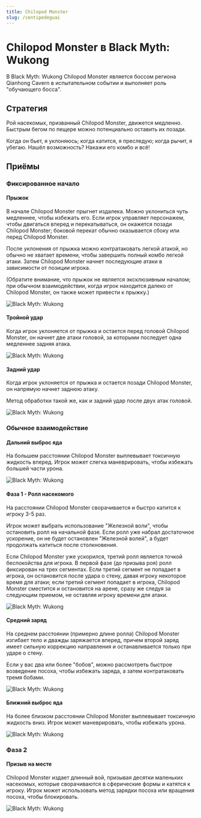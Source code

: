 ```yaml
---
title: Chilopod Monster
slug: /centipedeguai
---
```


# Chilopod Monster в Black Myth: Wukong

В Black Myth: Wukong Chilopod Monster является боссом региона Qianhong Cavern в испытательном событии и выполняет роль "обучающего босса".

## Стратегия

Рой насекомых, призванный Chilopod Monster, движется медленно. Быстрым бегом по пещере можно потенциально оставить их позади.

Когда он бьет, я уклоняюсь; когда катится, я преследую; когда рычит, я убегаю. Нашёл возможность? Накажи его комбо и всё!

## Приёмы

### Фиксированное начало

#### Прыжок

В начале Chilopod Monster прыгнет издалека. Можно уклониться чуть медленнее, чтобы избежать его. Если игрок управляет персонажем, чтобы двигаться вперед и перекатываться, он окажется позади Chilopod Monster; боковой перекат обычно оказывается сбоку или перед Chilopod Monster.

После уклонения от прыжка можно контратаковать легкой атакой, но обычно не хватает времени, чтобы завершить полный комбо легкой атаки. Затем Chilopod Monster начнет последующие атаки в зависимости от позиции игрока.

(Обратите внимание, что прыжок не является эксклюзивным началом; при обычном взаимодействии, когда игрок находится далеко от Chilopod Monster, он также может привести к прыжку.)

<img src="/img/bosses/feipu.gif" alt="Black Myth: Wukong"/>

#### Тройной удар

Когда игрок уклоняется от прыжка и остается перед головой Chilopod Monster, он начнет две атаки головой, за которыми последует одна медленнее задняя атака.

<img src="/img/bosses/sandusnza.gif" alt="Black Myth: Wukong"/>

#### Задний удар

Когда игрок уклоняется от прыжка и остается позади Chilopod Monster, он напрямую начнет заднюю атаку.

Метод обработки такой же, как и задний удар после двух атак головой.

<img src="/img/bosses/beiza.gif" alt="Black Myth: Wukong"/>

### Обычное взаимодействие

#### Дальний выброс яда

На большем расстоянии Chilopod Monster выплевывает токсичную жидкость вперед. Игрок может слегка маневрировать, чтобы избежать большей части урона.

<img src="/img/bosses/yjlpd.gif" alt="Black Myth: Wukong"/>

#### Фаза 1 - Ролл насекомого

На расстоянии Chilopod Monster сворачивается и быстро катится к игроку 3-5 раз.

Игрок может выбрать использование "Железной воли", чтобы остановить ролл на начальной фазе. Если ролл уже набрал достаточное ускорение, он не будет остановлен "Железной волей", а будет продолжать катиться после столкновения.

Если Chilopod Monster уже ускорился, третий ролл является точкой беспокойства для игрока. В первой фазе (до призыва роя) ролл фиксирован на трех сегментах. Если третий сегмент не попадает в игрока, он остановится после удара о стену, давая игроку некоторое время для атаки; если третий сегмент попадает в игрока, Chilopod Monster сместится и остановится на арене, сразу же следуя за следующим приемом, не оставляя игроку времени для атаки.

<img src="/img/bosses/chonche.gif" alt="Black Myth: Wukong"/>

#### Средний заряд

На среднем расстоянии (примерно длине ролла) Chilopod Monster изгибает тело и дважды заряжается вперед, причем второй заряд имеет сильную коррекцию направления и останавливается только при ударе о стену.

Если у вас два или более "бобов", можно рассмотреть быстрое возведение посоха, чтобы избежать заряда, а затем контратаковать тремя бобами.

<img src="/img/bosses/zjltj.gif" alt="Black Myth: Wukong"/>

#### Ближний выброс яда

На более близком расстоянии Chilopod Monster выплевывает токсичную жидкость вниз. Игрок может маневрировать, чтобы избежать урона.

<img src="/img/bosses/jjlpd.gif" alt="Black Myth: Wukong"/>

### Фаза 2

#### Призыв на месте

Chilopod Monster издает длинный вой, призывая десятки маленьких насекомых, которые сворачиваются в сферические формы и катятся к игроку. Игрок может использовать метод зарядки посоха или вращения посоха, чтобы блокировать.

<img src="/img/bosses/erjduan.gif" alt="Black Myth: Wukong"/>